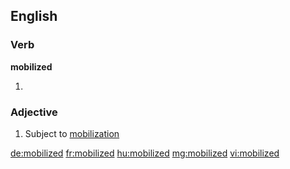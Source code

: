 ==English==

===Verb===
'''mobilized'''

# {{past of|[[mobilize]]}}

===Adjective===
{{en-adj}}

# Subject to [[mobilization]]

[[de:mobilized]]
[[fr:mobilized]]
[[hu:mobilized]]
[[mg:mobilized]]
[[vi:mobilized]]